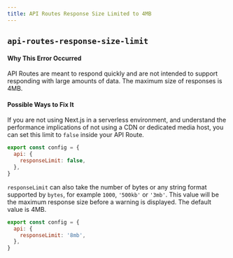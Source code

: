 ```yaml
---
title: API Routes Response Size Limited to 4MB
---
```


## `api-routes-response-size-limit`

#### Why This Error Occurred

API Routes are meant to respond quickly and are not intended to support responding with large amounts of data. The maximum size of responses is 4MB.

#### Possible Ways to Fix It

If you are not using Next.js in a serverless environment, and understand the performance implications of not using a CDN or dedicated media host, you can set this limit to `false` inside your API Route.

```js filename="pages/api/example.js"
export const config = {
  api: {
    responseLimit: false,
  },
}
```

`responseLimit` can also take the number of bytes or any string format supported by `bytes`, for example `1000`, `'500kb'` or `'3mb'`.
This value will be the maximum response size before a warning is displayed. The default value is 4MB.

```js filename="pages/api/example.js"
export const config = {
  api: {
    responseLimit: '8mb',
  },
}
```
